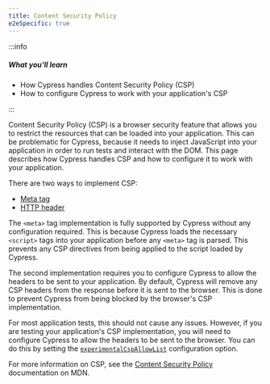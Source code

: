 ```yaml
---
title: Content Security Policy
e2eSpecific: true
---
```


:::info

##### <Icon name="question-circle" color="#42a1c0" /> What you'll learn

- How Cypress handles Content Security Policy (CSP)
- How to configure Cypress to work with your application's CSP

:::

Content Security Policy (CSP) is a browser security feature that allows you to
restrict the resources that can be loaded into your application. This can be
problematic for Cypress, because it needs to inject JavaScript into your
application in order to run tests and interact with the DOM. This page describes
how Cypress handles CSP and how to configure it to work with your application.

There are two ways to implement CSP:

- [Meta tag](https://developer.mozilla.org/en-US/docs/Web/HTML/Element/meta#http-equiv)
- [HTTP header](https://developer.mozilla.org/en-US/docs/Web/HTTP/Headers/Content-Security-Policy)

The `<meta>` tag implementation is fully supported by Cypress without any
configuration required. This is because Cypress loads the necessary `<script>`
tags into your application before any `<meta>` tag is parsed. This prevents any
CSP directives from being applied to the script loaded by Cypress.

The second implementation requires you to configure Cypress to allow the headers
to be sent to your application. By default, Cypress will remove any CSP headers
from the response before it is sent to the browser. This is done to prevent
Cypress from being blocked by the browser's CSP implementation.

For most application tests, this should not cause any issues. However, if you
are testing your application's CSP implementation, you will need to configure
Cypress to allow the headers to be sent to the browser. You can do this by
setting the
[`experimentalCspAllowList`](/app/references/experiments#Experimental-CSP-Allow-List)
configuration option.

For more information on CSP, see the
[Content Security Policy](https://developer.mozilla.org/en-US/docs/Web/HTTP/CSP)
documentation on MDN.
